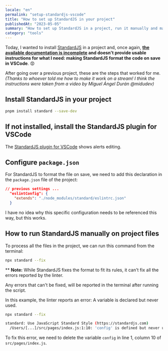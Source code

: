 ```yaml
---
locale: "en"
permalink: "setup-standardjs-vscode"
title: "How to set up StandardJS in your project"
publishedAt: "2023-05-05"
summary: "How to set up StandardJS in a project, run it manually and make VSCode run it on save."
category: "tools"
---
```


Today, I wanted to install [StandardJS](https://standardjs.com/) in a project and, once again, **[the available documentation is incomplete](/hostile-documentation/) and doesn't provide usable instructions for what I need: making StandardJS format the code on save in VSCode**. 😡

After going over a previous project, these are the steps that worked for me. _(Thanks to whoever told me how to make it work on a stream! I think the instructions were taken from a video by Miguel Ángel Durán @midudev)_

## Install StandardJS in your project

```bash
pnpm install standard --save-dev
```

## If not installed, install the StandardJS plugin for VSCode

The [StandardJS plugin for VSCode](https://marketplace.visualstudio.com/items?itemName=standard.vscode-standard) shows alerts editing.

## Configure `package.json`

For StandardJS to format the file on save, we need to add this declaration in the `package.json` file of the project:

```json
// previous settings ...
  "eslintConfig": {
    "extends": "./node_modules/standard/eslintrc.json"
  }
```

I have no idea why this specific configuration needs to be referenced this way, but this works.

## How to run StandardJS manually on project files

To process all the files in the project, we can run this command from the terminal:

```bash
npx standard --fix
```

\*\*
**Note:** While StandardJS fixes the format to fit its rules, it can't fix all the errors reported by the linter.

Any errors that can't be fixed, will be reported in the terminal after running the script.

In this example, the linter reports an error: A variable is declared but never used.

```bash
npx standard --fix

standard: Use JavaScript Standard Style (https://standardjs.com)
  /Users/[...]/src/pages/index.js:1:10: 'config' is defined but never used. (no-unused-vars)
```

To fix this error, we need to delete the variable `config` in line 1, column 10 of `src/pages/index.js`.
